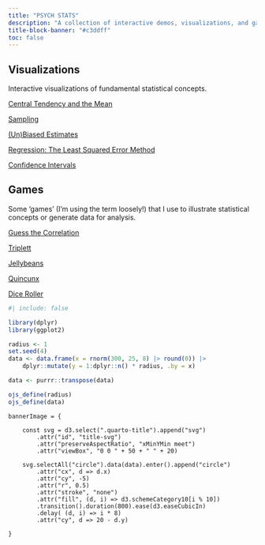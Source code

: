 ```yaml
---
title: "PSYCH STATS"
description: "A collection of interactive demos, visualizations, and games I find useful when I teach statistics for psychologists."
title-block-banner: "#c3ddff"
toc: false
---
```


<style>
.quarto-title .title {
    display: none;
}
</style>

## Visualizations

[Interactive visualizations of fundamental statistical concepts.]{.lead}

[Central Tendency and the Mean](visualizations/mean-balance-beam.qmd)

[Sampling](visualizations/sampling/sampling.qmd)

[(Un)Biased Estimates](visualizations/unbiased-estimates.qmd)

[Regression: The Least Squared Error Method](visualizations/least-squared-error.qmd)

[Confidence Intervals](visualizations/confidence-intervals.qmd)


## Games

[Some 'games' (I'm using the term loosely!) that I use to illustrate statistical concepts or generate data for analysis.]{.lead}

[Guess the Correlation](games/guess-the-correlation.qmd)

[Triplett](games/triplett/triplett.qmd)

[Jellybeans](games/jellybeans.qmd)

[Quincunx](visualizations/quincunx.qmd)

[Dice Roller](visualizations/dice/dice.qmd)

```r
#| include: false

library(dplyr)
library(ggplot2)

radius <- 1
set.seed(4)
data <- data.frame(x = rnorm(300, 25, 8) |> round(0)) |>
    dplyr::mutate(y = 1:dplyr::n() * radius, .by = x)

data <- purrr::transpose(data)

ojs_define(radius)
ojs_define(data)
```

```ojs

bannerImage = {

    const svg = d3.select(".quarto-title").append("svg")
        .attr("id", "title-svg")
        .attr("preserveAspectRatio", "xMinYMin meet")
        .attr("viewBox", "0 0 " + 50 + " " + 20)

    svg.selectAll("circle").data(data).enter().append("circle")
        .attr("cx", d => d.x)
        .attr("cy", -5)
        .attr("r", 0.5)
        .attr("stroke", "none")
        .attr("fill", (d, i) => d3.schemeCategory10[i % 10])
        .transition().duration(800).ease(d3.easeCubicIn)
        .delay( (d, i) => i * 8)
        .attr("cy", d => 20 - d.y)

}

```